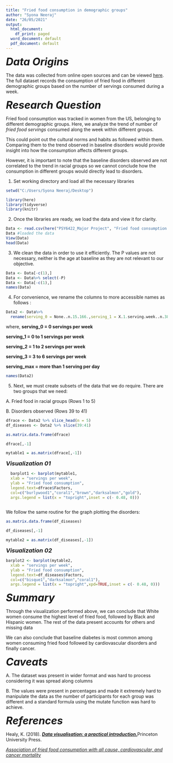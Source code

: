 ---
title: "Fried food consumption in demographic groups"
author: "Syona Neeraj"
date: "26/05/2021"
output:
  html_document:
    df_print: paged
  word_document: default
  pdf_document: default
---





<font size="6"> ***Data Origins*** </font> 

The data was collected from online open sources and can be viewed [here](https://www.kaggle.com/jleibow27/fried-food-consumption-and-mortality). 
The full dataset records the consumption of fried food in different demographic groups based on the number of servings consumed during a week. 


<font size="6"> ***Research Question*** </font> 

Fried food consumption was tracked in women from the US, belonging to different demographic groups. Here, we analyze the trend of number of *fried food servings* consumed along the week within different groups. 

This could point out the cultural norms and habits as followed within them. 
Comparing them to the trend observed in baseline disorders would provide insight into how the consumption affects different groups.

However, it is important to note that the baseline disorders observed are not correlated to the trend in racial groups so we cannot conclude how the consumption in different groups would directly lead to disorders. 


1. Set working directory and load all the necessary libraries
```{r warning=FALSE,include=FALSE}
setwd("C:/Users/Syona Neeraj/Desktop")
```

```{r echo=FALSE}
library(here)
library(tidyverse)
library(knitr)
```

2. Once the libraries are ready, we load the data and view it for clarity.

```{r warning=FALSE}
Data <- read.csv(here("PSY6422_Major Project", "Fried food consumption.csv"))
Data #loaded the data
View(Data)
head(Data)
```


3. We clean the data in order to use it efficiently. The P values are not necessary, neither is the age at baseline as they are not relevant to our objective. 

```{r}
Data <- Data[-c(1),]
Data <- Data%>% select(-P)
Data <- Data[-c(1),]
names(Data)
```

4. For convenience, we rename the columns to more accessible names as follows :

```{r warning=FALSE,include=FALSE}
Data2 <- Data%>%
  rename(serving_0 = None..n.15.166.,serving_1 = X.1.serving.week..n.38.482.,serving_2 = X1.2.servings.week..n.33.210.,serving_3 = X3.6.servings.week..n.15.480.,serving_max = â..1.serving.day..n.4628.) 
```
where,
**serving_0 = 0 servings per week**

**serving_1 = 0 to 1 servings per week**

**serving_2 = 1 to 2 servings per week**

**serving_3 = 3 to 6 servings per week**

**serving_max = more than 1 serving per day**

```{r}
names(Data2)
```



5. Next, we must create subsets of the data that we do require. There are two groups that we need: 

A. Fried food in racial groups (Rows 1 to 5)

B. Disorders observed (Rows 39 to 41)



```{r}
dfrace <- Data2 %>% slice_head(n = 5)
df_diseases <- Data2 %>% slice(39:41)

```

```{r}
as.matrix.data.frame(dfrace)

dfrace[,-1]

mytable1 = as.matrix(dfrace[,-1])


```




<font size="4"> ***Visualization 01*** </font> 


```{r}
  barplot1 <- barplot(mytable1,
  xlab = "servings per week",
  ylab = "Fried food consumption",
  legend.text=dfrace$Factors,
  col=c("burlywood1","coral1","brown","darksalmon","gold"),
  args.legend = list(x = "topright",inset = c(- 0.48, 0)))
  

```

We follow the same routine for the graph plotting the disorders:

```{r}
as.matrix.data.frame(df_diseases)

df_diseases[,-1]

mytable2 = as.matrix(df_diseases[,-1])


```



<font size="4"> ***Visualization 02*** </font> 


```{r}
barplot2 <- barplot(mytable2,
  xlab = "servings per week",
  ylab = "Fried food consumption",
  legend.text=df_diseases$Factors,
  col=c("bisque1","darksalmon","coral1"),
  args.legend = list(x = "topright",xpd=TRUE,inset = c(- 0.48, 0)))
```


<font size="6"> ***Summary*** </font> 

Through the visualization performed above, we can conclude that White women consume the highest level of fried food, followed by Black and Hispanic women. The rest of the data present accounts for others and missing data

We can also conclude that baseline diabetes is most common among women consuming fried food followed by cardiovascular disorders and finally cancer.


<font size="6"> ***Caveats*** </font> 

A. The dataset was present in wider format and was hard to process considering it was spread along columns

B. The values were present in percentages and made it extremely hard to manipulate the data as the number of participants for each group was different and a standard formula using the mutate function was hard to achieve. 


<font size="6"> ***References*** </font> 

Healy, K. (2018). [__*Data visualisation: a practical introduction.*__](https://socviz.co/)Princeton University Press.

[*_Association of fried food consumption with all cause, cardiovascular, and cancer mortality_*](https://www.bmj.com/content/364/bmj.k5420)


